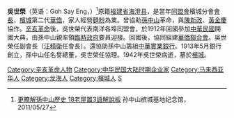 '''吳世榮'''（英语：Goh Say Eng，{{bd|1875年||1944年|}}）<ref>[http://sunyatsenpenang.com/wp-content/uploads/heritage_trail.pdf 更瞭解孫中山歷史 18老屋置3語解說板] {{Wayback|url=http://sunyatsenpenang.com/wp-content/uploads/heritage_trail.pdf |date=20160825205746 }}孙中山槟城基地纪念馆，2011/05/27</ref>原籍[[福建省|福建省]][[海澄县|海澄县]]，是當年[[同盟會|同盟會]]檳城分會[[會長|會長]]，[[檳城|檳城]]第二代[[華僑|華僑]]，家人經營[[麵粉|麵粉]]為業。曾協助[[孫中山|孫中山]]革命，與[[陳新政|陳新政]]、[[黃金慶|黃金慶]]協作。[[辛亥革命|辛亥革命]]後，吳世榮代表南洋各埠同盟會，於1912年回國參加[[中華民國|中華民國]]開國大典，由孫中山親率領[[臨時政府|臨時政府]]要員迎接。回國後，協同組建[[華僑聯合會|華僑聯合會]]。吳世榮任副會長（[[汪精衛|汪精衛]]任會長）。還協助孫中山籌組[[中華實業銀行|中華實業銀行]]。1913年5月銀行創立，孫中山任名譽總董，吳世榮任協理。1942年吳世榮病逝，墓於[[檳城|檳城]]。

{{中华民国大陆时期人物小作品}}
{{DEFAULTSORT:W}}
[[Category:辛亥革命人物|Category:辛亥革命人物]]
[[Category:中华民国大陆时期企业家|Category:中华民国大陆时期企业家]]
[[Category:马来西亚华人|Category:马来西亚华人]]
[[Category:龙海人|Category:龙海人]]
[[Category:檳城人|Category:檳城人]]
[[Category:吳姓|S]]